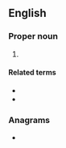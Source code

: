 ==English==

===Proper noun===
{{en-proper noun}}

# {{abbreviation of|en|{{w|Total Access Communication System}}}}

====Related terms====
* {{l|en|ETACS}}
* {{l|en|mobile phone}}

===Anagrams===
* {{anagrams|en|a=acst|-cast|ACTs|ATCs|ATSC|Acts|CATs|Cast|Cats|STCA|TCAS|TCAs|TSCA|acts|cast|cats|scat}}